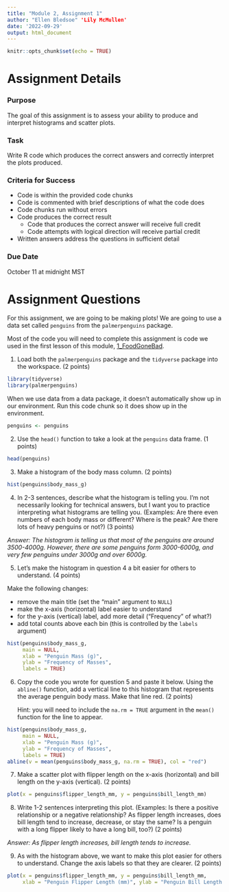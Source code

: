 ```yaml
---
title: "Module 2, Assignment 1"
author: "Ellen Bledsoe" 'Lily McMullen'
date: '2022-09-29'
output: html_document
---
```


```r
knitr::opts_chunk$set(echo = TRUE)
```

# Assignment Details

### Purpose

The goal of this assignment is to assess your ability to produce and interpret histograms and scatter plots.

### Task

Write R code which produces the correct answers and correctly interpret the plots produced.

### Criteria for Success

-   Code is within the provided code chunks
-   Code is commented with brief descriptions of what the code does
-   Code chunks run without errors
-   Code produces the correct result
    -   Code that produces the correct answer will receive full credit
    -   Code attempts with logical direction will receive partial credit
-   Written answers address the questions in sufficient detail

### Due Date

October 11 at midnight MST

# Assignment Questions

For this assignment, we are going to be making plots! We are going to use a data set called `penguins` from the `palmerpenguins` package.

Most of the code you will need to complete this assignment is code we used in the first lesson of this module, [1_FoodGoneBad](https://rstudio.cloud/spaces/269799/content/4554717).

1.  Load both the `palmerpenguins` package and the `tidyverse` package into the workspace. (2 points)

```r
library(tidyverse)
library(palmerpenguins)
```

When we use data from a data package, it doesn't automatically show up in our environment. Run this code chunk so it does show up in the environment.

```r
penguins <- penguins
```

2.  Use the `head()` function to take a look at the `penguins` data frame. (1 points)

```r
head(penguins)
```

3.  Make a histogram of the body mass column. (2 points)

```r
hist(penguins$body_mass_g)
```

4.  In 2-3 sentences, describe what the histogram is telling you. I'm not necessarily looking for technical answers, but I want you to practice interpreting what histograms are telling you. (Examples: Are there even numbers of each body mass or different? Where is the peak? Are there lots of heavy penguins or not?) (3 points)

*Answer: The histogram is telling us that most of the penguins are around 3500-4000g. However, there are some penguins form 3000-6000g, and very few penguins under 3000g and over 6000g.*

5.  Let's make the histogram in question 4 a bit easier for others to understand. (4 points)

Make the following changes:

-   remove the main title (set the "main" argument to `NULL`)
-   make the x-axis (horizontal) label easier to understand
-   for the y-axis (vertical) label, add more detail ("Frequency" of what?)
-   add total counts above each bin (this is controlled by the `labels` argument)

```r
hist(penguins$body_mass_g,
     main = NULL,
     xlab = "Penguin Mass (g)",
     ylab = "Frequency of Masses",
     labels = TRUE)
```

6.  Copy the code you wrote for question 5 and paste it below. Using the `abline()` function, add a vertical line to this histogram that represents the average penguin body mass. Make that line red. (2 points)

    Hint: you will need to include the `na.rm = TRUE` argument in the `mean()` function for the line to appear.

```r
hist(penguins$body_mass_g,
     main = NULL,
     xlab = "Penguin Mass (g)",
     ylab = "Frequency of Masses",
     labels = TRUE)
abline(v = mean(penguins$body_mass_g, na.rm = TRUE), col = "red")
```

7.  Make a scatter plot with flipper length on the x-axis (horizontal) and bill length on the y-axis (vertical). (2 points)

```r
plot(x = penguins$flipper_length_mm, y = penguins$bill_length_mm)
```

8.  Write 1-2 sentences interpreting this plot. (Examples: Is there a positive relationship or a negative relationship? As flipper length increases, does bill length tend to increase, decrease, or stay the same? Is a penguin with a long flipper likely to have a long bill, too?) (2 points)

*Answer: As flipper length increases, bill length tends to increase.*

9.  As with the histogram above, we want to make this plot easier for others to understand. Change the axis labels so that they are clearer. (2 points)

```r
plot(x = penguins$flipper_length_mm, y = penguins$bill_length_mm,
     xlab = "Penguin Flipper Length (mm)", ylab = "Penguin Bill Length (mm)")
```
